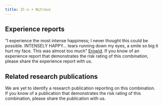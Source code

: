 ---
title: 2C-x + Nitrous
---

## Experience reports

“I experience the most intense happiness; I never thought this could be possible. INTENSELY HAPPY… tears running down my eyes, a smile so big it hurt my face. This was almost too much” [Erowid](https://erowid.org/experiences/exp.php?ID=98859).
If you know of an experience report that demonstrates the risk rating of this combination, please share the experience report with us.


## Related research publications

We are yet to identify a research publication reporting on this combination. If you know of a publication that demonstrates the risk rating of this combination, please share the publication with us.
